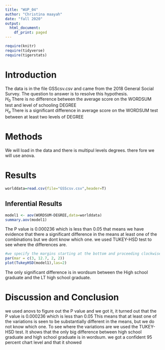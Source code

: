 ```yaml
---
title: "WUP_04"
author: "Christina maayah"
date: "fall 2020"
output:
  html_document:
    df_print: paged
---
```


```r
require(knitr)
require(tidyverse)
require(tigerstats)

```

# Introduction

<!--In this section you explain what you are trying to show.  Where did the data come from?  What is the research or other question you are trying to answer?!-->

The data is in the file GSScsv.csv and came from the 2018 General Social Survey.  The question to answer is to resolve this hypothesis.  
$H_0$ There is no difference between the average score on the WORDSUM test and level of schooling DEGREE  
$H_a$ There is a significant difference in average score on the WORDSUM test between at least two levels of DEGREE  

# Methods

<!--Decide on your methods:  use "variable analysis" or other appropriate descriptors.  Make sure to choose at least one graphical method and at least one numerical method.!-->

We will load in the data and there is multipul levels degrees. there fore we will use anova. 

# Results
```r
worlddata=read.csv(file="GSScsv.csv",header=T)
```

<!--Divide this section into two sub-sections:  One for your descriptive  results and one for your inferential results.!-->

## Inferential Results
```r
model1 <- aov(WORDSUM~DEGREE,data=worlddata)
summary.aov(model1)
```
  
The P value is 0.000236 which is less than 0.05 that means we have evidence that there a significant difference in the means at least one of the combinations but we dont know which one.
we used TUKEY-HSD test to see where the differences are. 
  
```r
#we specify the margins starting at the bottom and proceeding clockwise - thus 8.7 is the left side margin to hold the names of the factors
par(mar = c(3, 12.7, 2, 2))
plot(TukeyHSD(model1),las=2)
```
  
 The only significant difference is in wordsum between the High school graduate and the LT high school graduate.
  



# Discussion and Conclusion

<!--Discussion and conclusion here.  If you found a relationship be sure to consider whether the relationship occurs because one of the variavbles causes the other, or whether they perhasps are related for some other reason.  Watch the chapter 6 videos from the GeorgeTown videos collection.!-->

we used anovs to figure out the P value and we got it, it turned out that the P value is 0.000236 which is less than 0.05 This means that at least one of the variations is seen to be substantially different in the means, but we do not know which one. 
To see where the variations are we used the TUKEY-HSD test. It shows that the only big difference between high school graduate and high school graduate is in wordsum. we got a confident 95 percent chart level and that it showed


